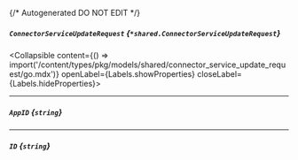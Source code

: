 {/* Autogenerated DO NOT EDIT  */}

##### `ConnectorServiceUpdateRequest` *{`*shared.ConnectorServiceUpdateRequest`}*
<Collapsible content={() => import('/content/types/pkg/models/shared/connector_service_update_request/go.mdx')} openLabel={Labels.showProperties} closeLabel={Labels.hideProperties}>
</Collapsible>

---
##### `AppID` *{`string`}*

---
##### `ID` *{`string`}*


